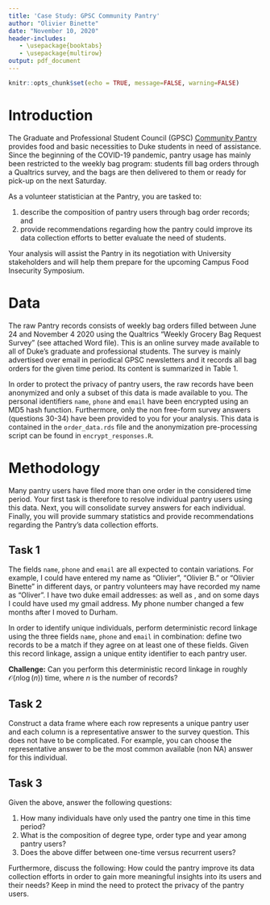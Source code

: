 ```yaml
---
title: 'Case Study: GPSC Community Pantry'
author: "Olivier Binette"
date: "November 10, 2020"
header-includes:
   - \usepackage{booktabs}
   - \usepackage{multirow}
output: pdf_document
---
```


```r
knitr::opts_chunk$set(echo = TRUE, message=FALSE, warning=FALSE)
```


# Introduction

The Graduate and Professional Student Council (GPSC) [Community Pantry](http://dukegpsc.org/resources-for-students/community-pantry/) provides food and basic necessities to Duke students in need of assistance. Since the beginning of the COVID-19 pandemic, pantry usage has mainly been restricted to the weekly bag program: students fill bag orders through a Qualtrics survey, and the bags are then delivered to them or ready for pick-up on the next Saturday.

As a volunteer statistician at the Pantry, you are tasked to:

1. describe the composition of pantry users through bag order records; and
2. provide recommendations regarding how the pantry could improve its data collection efforts to better evaluate the need of students.

Your analysis will assist the Pantry in its negotiation with University stakeholders and will help them prepare for the upcoming Campus Food Insecurity Symposium.

# Data

The raw Pantry records consists of weekly bag orders filled between June 24 and November 4 2020 using the Qualtrics "Weekly Grocery Bag Request Survey" (see attached Word file). This is an online survey made available to all of Duke's graduate and professional students. The survey is mainly advertised over email in periodical GPSC newsletters and it records all bag orders for the given time period. Its content is summarized in Table 1.

\begin{table}[ht]
\centering
\begin{tabular}{r|ll}
	\toprule
	Question no. & Question & Answer form\\
	\midrule
	\multirow{3}{*}{Identifiers $\left\{\begin{array}{l}2\\3\\4\end{array}\right.$}& First name and last initial & Free form\\
	& Duke email & Free form\\
	& Phone number & Free form\\
	\multirow{6}{*}{Order $\left\{\begin{array}{r}5\\6-7\\8\\9\\10\\11-29\end{array}\right.$}& Delivery or Pickup? & Multiple choices\\
	& Adress and delivery instructions & Free form\\
	& Food allergies & Free form\\
	& Number of members in household & 1-2 or 3+\\
	& Want baby bag? & Yes or no\\
	& Order items & Multiple choices\\
	\multirow{7}{*}{Survey $\left\{\begin{array}{l}30\\31\\32\\33\\34\\35\\36\end{array}\right.$}& Degree & Multiple choices or Other\\
	& School & Multiple choices or Other\\
	& Year in graduate school & Multiple choices\\
	& Number of adults in household & Multiple choices\\
	& Number of children in household & Multiple choices\\
	& Main challenges accessing food & Multiple choices or Other\\
	& Feedback & Free form\\

	\bottomrule
\end{tabular}
\label{table:survey_description}
\caption{Summary of the Qualtrics "Weekly Grocery Bag Request Survey" questions. Note that number of sub-questions which are not relevant to this analysis have been omitted.}
\end{table}

In order to protect the privacy of pantry users, the raw records have been anonymized and only a subset of this data is made available to you. The personal identifiers `name`, `phone` and `email` have been encrypted using an MD5 hash function. Furthermore, only the non free-form survey answers (questions 30-34) have been provided to you for your analysis. This data is contained in the `order_data.rds` file and the anonymization pre-processing script can be found in `encrypt_responses.R`.

# Methodology

Many pantry users have filed more than one order in the considered time period. Your first task is therefore to resolve individual pantry users using this data. Next, you will consolidate survey answers for each individual. Finally, you will provide summary statistics and provide recommendations regarding the Pantry's data collection efforts.

## Task 1

The fields `name`, `phone` and `email` are all expected to contain variations. For example, I could have entered my name as "Olivier", "Olivier B." or "Olivier Binette" in different days, or pantry volunteers may have recorded my name as "Oliver". I have two duke email addresses: \url{olivier.binette@duke.edu} as well as \url{ob37@duke.edu}, and on some days I could have used my gmail address. My phone number changed a few months after I moved to Durham.

In order to identify unique individuals, perform deterministic record linkage using the three fields `name`, `phone` and `email` in combination: define two records to be a match if they agree on at least one of these fields. Given this record linkage, assign a unique entity identifier to each pantry user.

**Challenge:** Can you perform this deterministic record linkage in roughly $\mathcal{O}(n\log(n))$ time, where $n$ is the number of records?

## Task 2

Construct a data frame where each row represents a unique pantry user and each column is a representative answer to the survey question. This does not have to be complicated. For example, you can choose the representative answer to be the most common available (non NA) answer for this individual.

## Task 3

Given the above, answer the following questions:

1. How many individuals have only used the pantry one time in this time period?
2. What is the composition of degree type, order type and year among pantry users? 
3. Does the above differ between one-time versus recurrent users?

Furthermore, discuss the following: How could the pantry improve its data collection efforts in order to gain more meaningful insights into its users and their needs? Keep in mind the need to protect the privacy of the pantry users.














